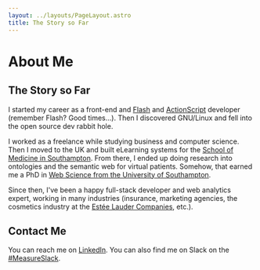 ---
layout: ../layouts/PageLayout.astro
title: The Story so Far 
---

# About Me

## The Story so Far

I started my career as a front-end and [Flash](https://en.wikipedia.org/wiki/Adobe_Flash) and [ActionScript](https://en.wikipedia.org/wiki/ActionScript) developer (remember Flash? Good times...). Then I discovered GNU/Linux and fell into the open source dev rabbit hole.  

I worked as a freelance while studying business and computer science. Then I moved to the UK and built eLearning systems for the [School of Medicine in Southampton](https://www.southampton.ac.uk/about/faculties-schools-departments/faculty-of-medicine). From there, I ended up doing research into ontologies and the semantic web for virtual patients. Somehow, that earned me a PhD in [Web Science from the University of Southampton](https://www.southampton.ac.uk/research/institutes-centres/web-science-institute).

Since then, I've been a happy full-stack developer and web analytics expert, working in many industries (insurance, marketing agencies, the cosmetics industry at the [Estée Lauder Companies](https://www.elcompanies.com), etc.).

## Contact Me

You can reach me on [LinkedIn](https://www.linkedin.com/in/jeanremyduboc/). You can also find me on Slack on the [#MeasureSlack](https://www.measure.chat/). 